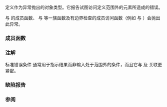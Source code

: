 {{cpp/title|out_of_range}}
{{cpp/error/navbar}}
{{ddcl|header=stdexcept|
class out_of_range;
}}

定义作为异常抛出的对象类型。它报告试图访问定义范围外的元素所造成的错误。

{{lc|std::bitset}} 与 {{lc|std::basic_string}} 的成员函数、{{lc|std::stoi}} 与 {{lc|std::stod}} 等一族函数及有边界检查的成员访问函数（例如 {{lc|std::vector::at}} 与 {{lc|std::map::at}}）会抛出此异常。

{{inheritance diagram/std-out_of_range}}

===成员函数===
{{cpp/error/exception/member of derived with message|out_of_range}}

{{inherited|[[cpp/error/logic_error|{{small|std::}}logic_error]]|}}

{{cpp/error/exception/inherit}}

===注解===
标准错误条件 {{lc|std::errc::result_out_of_range}} 通常用于指示结果而非输入处于范围外的条件，而且它与 {{lc|std::range_error}} 及 {{lc|ERANGE}} 关联更紧密。

===缺陷报告===
{{dr list begin}}
{{dr list item|wg=lwg|dr=254|std=C++98|before=缺失了接受 {{c|const char*}} 的构造函数|after=已补充}}
{{dr list item|wg=lwg|dr=471|std=C++98|before={{tt|std::out_of_range}} 的复制的解释字符串由实现定义|after=它们与原 {{tt|std::out_of_range}} 对象的解释字符串相同}}
{{dr list end}}

===参阅===
{{dsc begin}}
{{dsc inc|cpp/string/basic_string/dsc at}}
{{dsc inc|cpp/string/basic_string_view/dsc at}}
{{dsc inc|cpp/container/dsc at|deque}}
{{dsc inc|cpp/container/dsc at|map}}
{{dsc inc|cpp/container/dsc at|unordered_map}}
{{dsc inc|cpp/container/dsc at|vector}}
{{dsc inc|cpp/container/dsc at|array}}
{{dsc inc|cpp/container/dsc at|span}}
{{dsc end}}

{{langlinks|de|en|es|fr|it|ja|pt|ru}}